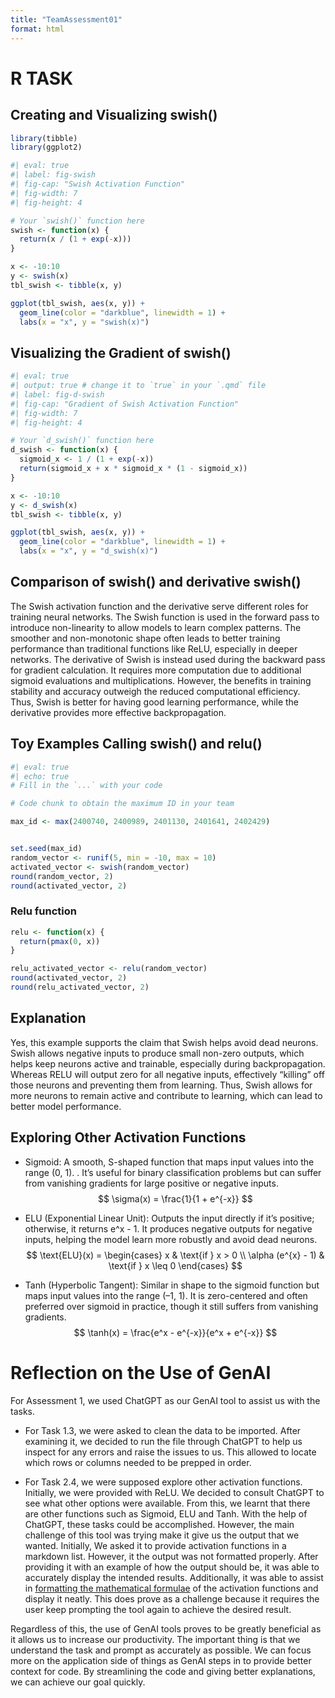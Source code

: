---
title: "TeamAssessment01"
format: html
---




# R TASK

## Creating and Visualizing swish()

```{r}

library(tibble)
library(ggplot2)

#| eval: true
#| label: fig-swish
#| fig-cap: "Swish Activation Function"
#| fig-width: 7
#| fig-height: 4

# Your `swish()` function here
swish <- function(x) {
  return(x / (1 + exp(-x)))
}

x <- -10:10
y <- swish(x)
tbl_swish <- tibble(x, y)

ggplot(tbl_swish, aes(x, y)) +
  geom_line(color = "darkblue", linewidth = 1) +
  labs(x = "x", y = "swish(x)")
```

## Visualizing the Gradient of swish()


```{r}
#| eval: true
#| output: true # change it to `true` in your `.qmd` file
#| label: fig-d-swish
#| fig-cap: "Gradient of Swish Activation Function"
#| fig-width: 7
#| fig-height: 4

# Your `d_swish()` function here
d_swish <- function(x) {
  sigmoid_x <- 1 / (1 + exp(-x))
  return(sigmoid_x + x * sigmoid_x * (1 - sigmoid_x))
}

x <- -10:10
y <- d_swish(x)
tbl_swish <- tibble(x, y)

ggplot(tbl_swish, aes(x, y)) +
  geom_line(color = "darkblue", linewidth = 1) +
  labs(x = "x", y = "d_swish(x)")
```

## Comparison of swish() and derivative swish()

The Swish activation function and the derivative serve different roles for training neural networks. The Swish function is used in the forward pass to introduce non-linearity to allow models to learn complex patterns. The smoother and non-monotonic shape often leads to better training performance than traditional functions like ReLU, especially in deeper networks. The derivative of Swish is instead used during the backward pass for gradient calculation. It requires more computation due to additional sigmoid evaluations and multiplications. However, the benefits in training stability and accuracy outweigh the reduced computational efficiency. Thus, Swish is better for having good learning performance, while the derivative provides more effective backpropagation.

## Toy Examples Calling swish() and relu()

```{r}
#| eval: true
#| echo: true
# Fill in the `...` with your code

# Code chunk to obtain the maximum ID in your team 

max_id <- max(2400740, 2400989, 2401130, 2401641, 2402429)


set.seed(max_id)
random_vector <- runif(5, min = -10, max = 10)
activated_vector <- swish(random_vector)
round(random_vector, 2)
round(activated_vector, 2)
```
### Relu function

```{R}

relu <- function(x) {
  return(pmax(0, x))
}

relu_activated_vector <- relu(random_vector)
round(activated_vector, 2)
round(relu_activated_vector, 2)
```
## Explanation
Yes, this example supports the claim that Swish helps avoid dead neurons. Swish allows negative inputs to produce small non-zero outputs, which helps keep neurons active and trainable, especially during backpropagation. Whereas RELU will output zero for all negative inputs, effectively "killing" off those neurons and preventing them from learning. Thus, Swish allows for more neurons to remain active and contribute to learning, which can lead to better model performance.


## Exploring Other Activation Functions

-   Sigmoid: A smooth, S-shaped function that maps input values into the range (0, 1). . It's useful for binary classification problems but can suffer from vanishing gradients for large positive or negative inputs.
$$
\sigma(x) = \frac{1}{1 + e^{-x}}
$$

-   ELU (Exponential Linear Unit): Outputs the input directly if it’s positive; otherwise, it returns e^x - 1. It produces negative outputs for negative inputs, helping the model learn more robustly and avoid dead neurons.
$$
\text{ELU}(x) = 
\begin{cases} 
x & \text{if } x > 0 \\
\alpha (e^{x} - 1) & \text{if } x \leq 0
\end{cases}
$$


-   Tanh (Hyperbolic Tangent): Similar in shape to the sigmoid function but maps input values into the range (–1, 1). It is zero-centered and often preferred over sigmoid in practice, though it still suffers from vanishing gradients.
$$
\tanh(x) = \frac{e^x - e^{-x}}{e^x + e^{-x}}
$$


# Reflection on the Use of GenAI

For Assessment 1, we used ChatGPT as our GenAI tool to assist us with the tasks. 

- For Task 1.3, we were asked to clean the data to be imported. After examining it, we decided to run the file through ChatGPT to help us inspect for any errors and raise the issues to us. This allowed to locate which rows or columns needed to be prepped in order. 

- For Task 2.4, we were supposed explore other activation functions. Initially, we were provided with ReLU. We decided to consult ChatGPT to see what other options were available. From this, we learnt that there are other functions such as Sigmoid, ELU and Tanh. With the help of ChatGPT, these tasks could be accomplished. However, the main challenge of this tool was trying make it give us the output that we wanted. Initially, We asked it to provide activation functions in a markdown list. However, it the output was not formatted properly. After providing it with an example of how the output should be, it was able to accurately display the intended results. Additionally, it was able to assist in [formatting the mathematical formulae](https://chatgpt.com/share/684125c2-082c-800c-9823-960de831627c) of the activation functions and display it neatly. This does prove as a challenge because it requires the user keep prompting the tool again to achieve the desired result. 

Regardless of this, the use of GenAI tools proves to be greatly beneficial as it allows us to increase our productivity. The important thing is that we understand the task and prompt as accurately as possible. We can focus more on the application side of things as GenAI steps in to provide better context for code. By streamlining the code and giving better explanations, we can achieve our goal quickly.